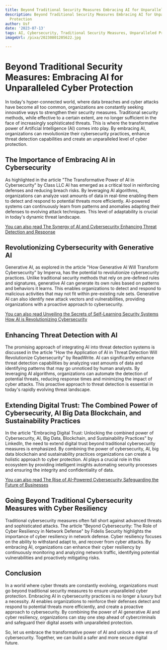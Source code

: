 ```yaml
---
title: Beyond Traditional Security Measures Embracing AI for Unparalleled Cyber Protection
description: Beyond Traditional Security Measures Embracing AI for Unparalleled Cyber
  Protection
author: Usf
date: '2023-07-13'
tags: AI, Cybersecurity, Traditional Security Measures, Unparalleled Protection
imageUrl: /pixa/20230801205622.jpg

---
```

# Beyond Traditional Security Measures: Embracing AI  for Unparalleled Cyber Protection

In today's hyper-connected world, where data breaches and cyber attacks have become all too common,  organizations are constantly seeking  innovative ways to strengthen their  security measures. Traditional security  methods, while effective to a certain extent, are no longer sufficient in the face of increasingly  sophisticated threats. This  is where the transformative power of Artificial Intelligence (AI) comes into play. By embracing AI, organizations  can revolutionize their cybersecurity practices, enhance threat detection capabilities and create an unparalleled level of cyber  protection.

## The Importance of Embracing AI in Cybersecurity

As highlighted in the article "The Transformative Power of AI in  Cybersecurity" by Class LLC AI has emerged as a critical tool in reinforcing  defenses and reducing  breach risks. By leveraging AI algorithms, organizations can analyze vast  amounts of data in  real-time enabling them to detect and respond to potential threats more efficiently. AI-powered systems can continuously learn from patterns and anomalies adapting their defenses to evolving attack  techniques.  This level of adaptability is crucial  in today's dynamic threat landscape.

[You can also  read The Synergy of AI and Cybersecurity Enhancing Threat Detection and Response](The%20Synergy%20of%20AI%20and%20Cybersecurity%20Enhancing%20Threat%20Detection%20and%20Response)


## Revolutionizing Cybersecurity with Generative AI

Generative AI, as explored in the article "How Generative AI Will Transform Cybersecurity" by  Imperva,  has  the potential to revolutionize cybersecurity practices. Unlike traditional  security methods that rely on pre-defined rules and signatures, generative AI can generate its own rules based on patterns and behaviors it learns. This enables organizations to detect and respond to malicious activities that may not fit within pre-existing rule sets.  Generative AI  can also identify  new  attack vectors and vulnerabilities, providing organizations with a proactive approach to cybersecurity.

[You can also read Unveiling the Secrets of Self-Learning Security Systems How AI is Revolutionizing Cybersecurity](Unveiling%20the%20Secrets%20of%20Self-Learning%20Security%20Systems%20How%20AI%20is%20Revolutionizing%20Cybersecurity)


##  Enhancing  Threat Detection with AI

The promising  approach of integrating AI into threat detection systems is discussed in the article "How the Application of AI in Threat Detection Will Revolutionize Cybersecurity" by ReadWrite. AI can significantly enhance threat detection capabilities by analyzing vast amounts of data and identifying patterns that may go unnoticed by human analysts. By leveraging AI algorithms, organizations  can automate the detection of potential threats, reducing response times and minimizing the impact of  cyber attacks.  This proactive approach to threat detection is essential in today's rapidly evolving threat landscape.

##  Extending Digital Trust: The Combined Power of Cybersecurity, AI Big Data Blockchain, and Sustainability Practices

In the article "Embracing Digital Trust: Unlocking the combined power  of Cybersecurity, AI, Big Data, Blockchain, and Sustainability Practices" by LinkedIn, the need to extend digital trust  beyond  traditional  cybersecurity measures is emphasized. By combining the  power of cybersecurity, AI, big data blockchain and sustainability practices organizations can create a holistic  approach to cyber  protection. AI  plays a crucial role in this ecosystem by providing intelligent insights  automating security  processes and ensuring  the integrity and confidentiality of data.

[You can also read  The Rise of AI-Powered Cybersecurity Safeguarding the Future of Businesses](The%20Rise%20of%20AI-Powered%20Cybersecurity%20Safeguarding%20the%20Future%20of%20Businesses)


## Going Beyond Traditional Cybersecurity  Measures with Cyber Resiliency

Traditional cybersecurity measures often fall short  against  advanced  threats and  sophisticated attacks. The  article "Beyond  Cybersecurity: The Role of Cyber Resiliency in Network  Defense" by Fidelis Security highlights the importance of cyber resiliency in network defense. Cyber resiliency focuses on the ability to withstand adapt to, and recover from cyber attacks. By embracing AI, organizations can enhance their cyber resiliency by continuously monitoring and analyzing  network traffic, identifying potential vulnerabilities and proactively mitigating risks.

##  Conclusion

In  a world  where cyber threats are constantly evolving, organizations  must go beyond traditional security measures to ensure  unparalleled cyber protection. Embracing AI in cybersecurity practices is no longer a luxury but a necessity. AI enables organizations to reinforce their defenses detect and respond to potential threats more efficiently, and create a  proactive approach to cybersecurity. By combining the power of AI generative AI and cyber  resiliency,  organizations can stay one  step  ahead of cybercriminals  and safeguard their digital assets  with unparalleled protection.

So, let us embrace the transformative power of AI and unlock a new era of cybersecurity.  Together, we can build a safer and more secure digital future.